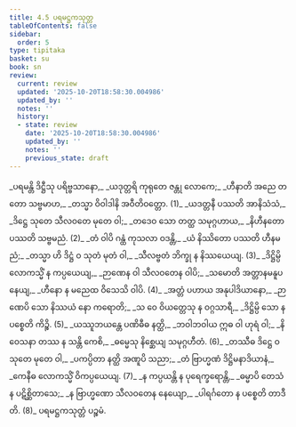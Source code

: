 ```yaml
---
title: 4.5 ပရမဋ္ဌကသုတ္တ
tableOfContents: false
sidebar:
  order: 5
type: tipitaka
basket: su
book: sn
review:
  current: review
  updated: '2025-10-20T18:58:30.004986'
  updated_by: ''
  notes: ''
  history:
  - state: review
    date: '2025-10-20T18:58:30.004986'
    updated_by: ''
    notes: ''
    previous_state: draft
---
```



<DynamicBreadcrumb />


<ReviewStatus review={frontmatter.review} showDetails={true} />

<HypothesisAnnotation frontmatter={frontmatter} />

<Division number="803" book="sn" e="ch" v="18" p="403">

<Paragraph number="968" type="verses" book="sn">
_ပရမန္တိ ဒိဋ္ဌီသု ပရိဗ္ဗသာနော,_  
_ယဒုတ္တရိ ကုရုတေ ဇန္တု လောကေ;_  
_ဟီနာတိ အညေ တတော သဗ္ဗမာဟ,_  
_တသ္မာ ဝိဝါဒါနိ အဝီတိဝတ္တော. (1)_  

</Paragraph>

</Division>
<Division number="804" book="sn" e="ch" v="18" p="403">

<Paragraph number="969" type="verses" book="sn">
_ယဒတ္တနီ ပဿတိ အာနိသံသံ,_  
_ဒိဋ္ဌေ သုတေ သီလဝတေ မုတေ ဝါ;_  
_တဒေဝ သော တတ္ထ သမုဂ္ဂဟာယ,_  
_နိဟီနတော ပဿတိ သဗ္ဗမညံ. (2)_  

</Paragraph>

</Division>
<Division number="805" book="sn" e="ch" v="18" p="404">

<Paragraph number="970" type="verses" book="sn">
_တံ ဝါပိ ဂန္ထံ ကုသလာ ဝဒန္တိ,_  
_ယံ နိဿိတော ပဿတိ ဟီနမညံ;_  
_တသ္မာ ဟိ ဒိဋ္ဌံ ဝ သုတံ မုတံ ဝါ,_  
_သီလဗ္ဗတံ ဘိက္ခု န နိဿယေယျ. (3)_  

</Paragraph>

</Division>
<Division number="806" book="sn" e="ch" v="18" p="404">

<Paragraph number="971" type="verses" book="sn">
_ဒိဋ္ဌိမ္ပိ လောကသ္မိံ န ကပ္ပယေယျ,_  
_ဉာဏေန ဝါ သီလဝတေန ဝါပိ;_  
_သမောတိ အတ္တာနမနူပနေယျ,_  
_ဟီနော န မညေထ ဝိသေသိ ဝါပိ. (4)_  

</Paragraph>

</Division>
<Division number="807" book="sn" e="ch" v="18" p="404">

<Paragraph number="972" type="verses" book="sn">
_အတ္တံ ပဟာယ အနုပါဒိယာနော,_  
_ဉာဏေပိ သော နိဿယံ နော ကရောတိ;_  
_သ ဝေ ဝိယတ္တေသု န ဝဂ္ဂသာရီ,_  
_ဒိဋ္ဌိမ္ပိ သော န ပစ္စေတိ ကိဉ္စိ. (5)_  

</Paragraph>

</Division>
<Division number="808" book="sn" e="ch" v="18" p="404">

<Paragraph number="973" type="verses" book="sn">
_ယဿူဘယန္တေ ပဏိဓီဓ နတ္ထိ,_  
_ဘဝါဘဝါယ ဣဓ ဝါ ဟုရံ ဝါ;_  
_နိဝေသနာ တဿ န သန္တိ ကေစိ,_  
_ဓမ္မေသု နိစ္ဆေယျ သမုဂ္ဂဟီတံ. (6)_  

</Paragraph>

</Division>
<Division number="809" book="sn" e="ch" v="18" p="404">

<Paragraph number="974" type="verses" book="sn">
_တဿီဓ ဒိဋ္ဌေ ဝ သုတေ မုတေ ဝါ,_  
_ပကပ္ပိတာ နတ္ထိ အဏူပိ သညာ;_  
_တံ ဗြာဟ္မဏံ ဒိဋ္ဌိမနာဒိယာနံ,_  
_ကေနီဓ လောကသ္မိံ ဝိကပ္ပယေယျ. (7)_  

</Paragraph>

</Division>
<Division number="810" book="sn" e="ch" v="18" p="404">

<Paragraph number="975" type="verses" book="sn">
_န ကပ္ပယန္တိ န ပုရေက္ခရောန္တိ,_  
_ဓမ္မာပိ တေသံ န ပဋိစ္ဆိတာသေ;_  
_န ဗြာဟ္မဏော သီလဝတေန နေယျော,_  
_ပါရင်္ဂတော န ပစ္စေတိ တာဒီတိ. (8)_  


</Paragraph>
</Division>

<Paragraph number="976" type="center" book="sn">
ပရမဋ္ဌကသုတ္တံ ပဉ္စမံ.
</Paragraph>